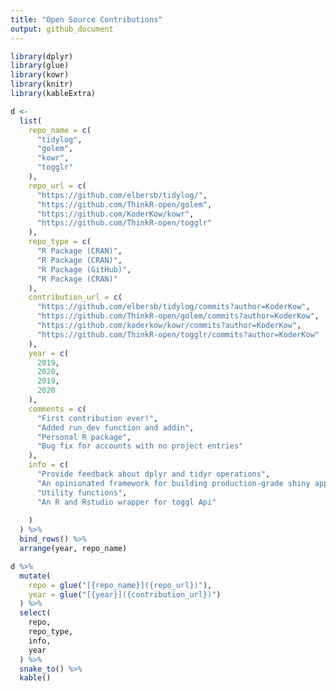```yaml
---
title: "Open Source Contributions"
output: github_document
---
```


```r
library(dplyr)
library(glue)
library(kowr)
library(knitr)
library(kableExtra)

d <-
  list(
    repo_name = c(
      "tidylog",
      "golem",
      "kowr",
      "togglr"
    ),
    repo_url = c(
      "https://github.com/elbersb/tidylog/",
      "https://github.com/ThinkR-open/golem",
      "https://github.com/KoderKow/kowr",
      "https://github.com/ThinkR-open/togglr"
    ),
    repo_type = c(
      "R Package (CRAN)",
      "R Package (CRAN)",
      "R Package (GitHub)",
      "R Package (CRAN)"
    ),
    contribution_url = c(
      "https://github.com/elbersb/tidylog/commits?author=KoderKow",
      "https://github.com/ThinkR-open/golem/commits?author=KoderKow",
      "https://github.com/koderkow/kowr/commits?author=KoderKow",
      "https://github.com/ThinkR-open/togglr/commits?author=KoderKow"
    ),
    year = c(
      2019,
      2020,
      2019,
      2020
    ),
    comments = c(
      "First contribution ever!",
      "Added run_dev function and addin",
      "Personal R package",
      "Bug fix for accounts with no project entries"
    ),
    info = c(
      "Provide feedback about dplyr and tidyr operations",
      "An opinionated framework for building production-grade shiny applications",
      "Utility functions",
      "An R and Rstudio wrapper for toggl Api"
      
    )
  ) %>% 
  bind_rows() %>% 
  arrange(year, repo_name)
```

```r
d %>% 
  mutate(
    repo = glue("[{repo_name}]({repo_url})"),
    year = glue("[{year}]({contribution_url})")
  ) %>% 
  select(
    repo,
    repo_type,
    info,
    year
  ) %>% 
  snake_to() %>% 
  kable()
```

